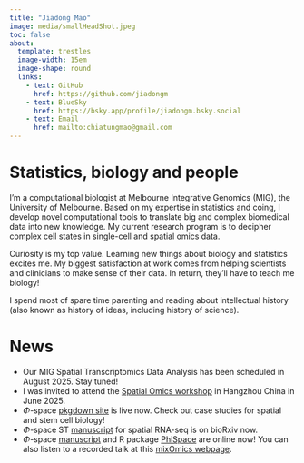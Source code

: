 ```yaml
---
title: "Jiadong Mao"
image: media/smallHeadShot.jpeg
toc: false
about: 
  template: trestles
  image-width: 15em
  image-shape: round
  links: 
    - text: GitHub
      href: https://github.com/jiadongm 
    - text: BlueSky
      href: https://bsky.app/profile/jiadongm.bsky.social
    - text: Email
      href: mailto:chiatungmao@gmail.com
---
```


# Statistics, biology and people

I'm a computational biologist at Melbourne Integrative Genomics (MIG), the University of Melbourne. Based on my expertise in statistics and coing, I develop novel computational tools to translate big and complex biomedical data into new knowledge. My current research program is to decipher complex cell states in single-cell and spatial omics data.

Curiosity is my top value. Learning new things about biology and statistics excites me. My biggest satisfaction at work comes from helping scientists and clinicians to make sense of their data. In return, they'll have to teach me biology!

I spend most of spare time parenting and reading about intellectual history (also known as history of ideas, including history of science).

# News

-   Our MIG Spatial Transcriptomics Data Analysis has been scheduled in August 2025. Stay tuned!
-   I was invited to attend the [Spatial Omics workshop](https://www.birs.ca/events/2025/5-day-workshops/25w5391) in Hangzhou China in June 2025.
-   $\Phi$-space [pkgdown site](https://jiadongm.github.io/PhiSpace/) is live now. Check out case studies for spatial and stem cell biology!
-   $\Phi$-space ST [manuscript](https://www.biorxiv.org/content/10.1101/2025.02.05.636735v1.article-metrics) for spatial RNA-seq is on bioRxiv now.
-   $\Phi$-space [manuscript](https://www.biorxiv.org/content/10.1101/2024.06.19.599787v1.full) and R package [PhiSpace](https://github.com/jiadongm/PhiSpace) are online now! You can also listen to a recorded talk at this [mixOmics webpage](http://mixomics.org/2024/06/phispace/).
